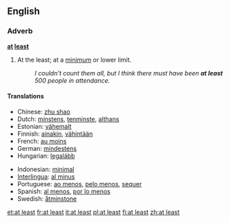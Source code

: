 ==English==
===Adverb===
'''[[at]] [[least]]'''
# At the least; at a [[minimum]] or lower limit.
#:''I couldn't count them all, but I think there must have been '''at least''' 500 people in attendance.''

====Translations====
{{top}}
*Chinese: [[zhu shao]]
*Dutch: [[minstens]], [[tenminste]], [[althans]]
*Estonian: [[vähemalt]]
*Finnish: [[ainakin]], [[vähintään]]
*French: [[au moins]]
*German: [[mindestens]]
*Hungarian: [[legalább]]
{{mid}}
*Indonesian: [[minimal]]
*[[Interlingua]]: [[al minus]]
*Portuguese: [[ao menos]], [[pelo menos]], [[sequer]]
*Spanish: [[al menos]], [[por lo menos]]
*Swedish: [[åtminstone]]
{{bottom}}

[[et:at least]]
[[fr:at least]]
[[it:at least]]
[[pl:at least]]
[[fi:at least]]
[[zh:at least]]